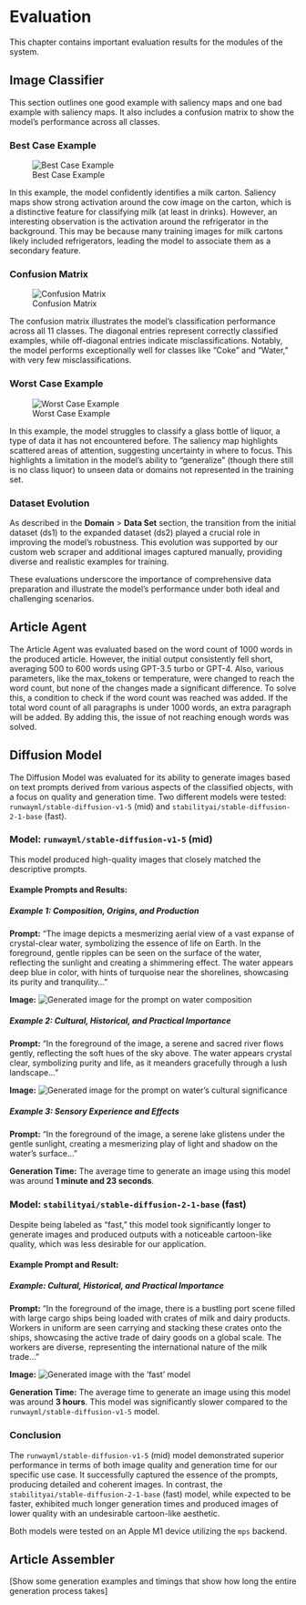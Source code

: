 # Evaluation

This chapter contains important evaluation results for the modules of the system.

## Image Classifier

This section outlines one good example with saliency maps and one bad example with saliency maps. It also includes a confusion matrix to show the model's performance across all classes.

### Best Case Example
![Best Case Example](images/evaluation/Best_Case.png)

In this example, the model confidently identifies a milk carton. Saliency maps show strong activation around the cow image on the carton, which is a distinctive feature for classifying milk (at least in drinks). However, an interesting observation is the activation around the refrigerator in the background. This may be because many training images for milk cartons likely included refrigerators, leading the model to associate them as a secondary feature.

### Confusion Matrix
![Confusion Matrix](images/evaluation/matrix.png)

The confusion matrix illustrates the model's classification performance across all 11 classes. The diagonal entries represent correctly classified examples, while off-diagonal entries indicate misclassifications. Notably, the model performs exceptionally well for classes like "Coke" and "Water," with very few misclassifications.

### Worst Case Example
![Worst Case Example](images/evaluation/Worst_Case_5.png)

In this example, the model struggles to classify a glass bottle of liquor, a type of data it has not encountered before. The saliency map highlights scattered areas of attention, suggesting uncertainty in where to focus. This highlights a limitation in the model's ability to "generalize" (though there still is no class liquor) to unseen data or domains not represented in the training set.

### Dataset Evolution
As described in the **Domain** > **Data Set** section, the transition from the initial dataset (ds1) to the expanded dataset (ds2) played a crucial role in improving the model's robustness. This evolution was supported by our custom web scraper and additional images captured manually, providing diverse and realistic examples for training.

These evaluations underscore the importance of comprehensive data preparation and illustrate the model's performance under both ideal and challenging scenarios.

## Article Agent

The Article Agent was evaluated based on the word count of 1000 words in the produced article. However, the initial output consistently fell short, averaging 500 to 600 words using GPT-3.5 turbo or GPT-4. Also, various parameters, like the max_tokens or temperature, were changed to reach the word count, but none of the changes made a significant difference.
To solve this, a condition to check if the word count was reached was added. If the total word count of all paragraphs is under 1000 words, an extra paragraph will be added. By adding this, the issue of not reaching enough words was solved.

## Diffusion Model

The Diffusion Model was evaluated for its ability to generate images based on text prompts derived from various aspects of the classified objects, with a focus on quality and generation time. Two different models were tested: `runwayml/stable-diffusion-v1-5` (mid) and `stabilityai/stable-diffusion-2-1-base` (fast).

### Model: `runwayml/stable-diffusion-v1-5` (mid)

This model produced high-quality images that closely matched the descriptive prompts.

#### Example Prompts and Results:

##### Example 1: Composition, Origins, and Production

**Prompt:** "The image depicts a mesmerizing aerial view of a vast expanse of crystal-clear water, symbolizing the essence of life on Earth. In the foreground, gentle ripples can be seen on the surface of the water, reflecting the sunlight and creating a shimmering effect. The water appears deep blue in color, with hints of turquoise near the shorelines, showcasing its purity and tranquility..."

**Image:**
![Generated image for the prompt on water composition](images/example-images/image_1_for_Water_stable-diffusion-v1-5\ \(mid\).png)

##### Example 2: Cultural, Historical, and Practical Importance

**Prompt:** "In the foreground of the image, a serene and sacred river flows gently, reflecting the soft hues of the sky above. The water appears crystal clear, symbolizing purity and life, as it meanders gracefully through a lush landscape..."

**Image:**
![Generated image for the prompt on water's cultural significance](images/example-images/image_2_for_Water_stable-diffusion-v1-5\ \(mid\).png)

##### Example 3: Sensory Experience and Effects

**Prompt:** "In the foreground of the image, a serene lake glistens under the gentle sunlight, creating a mesmerizing play of light and shadow on the water's surface..."

**Generation Time:** The average time to generate an image using this model was around **1 minute and 23 seconds**.

### Model: `stabilityai/stable-diffusion-2-1-base` (fast)

Despite being labeled as "fast," this model took significantly longer to generate images and produced outputs with a noticeable cartoon-like quality, which was less desirable for our application.

#### Example Prompt and Result:

##### Example: Cultural, Historical, and Practical Importance

**Prompt:** "In the foreground of the image, there is a bustling port scene filled with large cargo ships being loaded with crates of milk and dairy products. Workers in uniform are seen carrying and stacking these crates onto the ships, showcasing the active trade of dairy goods on a global scale. The workers are diverse, representing the international nature of the milk trade..."

**Image:**
![Generated image with the 'fast' model](images/example-images/image_2_stable-diffusion-2-1-base\ (fast).png)

**Generation Time:** The average time to generate an image using this model was around **3 hours**. This model was significantly slower compared to the `runwayml/stable-diffusion-v1-5` model.

### Conclusion

The `runwayml/stable-diffusion-v1-5` (mid) model demonstrated superior performance in terms of both image quality and generation time for our specific use case. It successfully captured the essence of the prompts, producing detailed and coherent images. In contrast, the `stabilityai/stable-diffusion-2-1-base` (fast) model, while expected to be faster, exhibited much longer generation times and produced images of lower quality with an undesirable cartoon-like aesthetic.

Both models were tested on an Apple M1 device utilizing the `mps` backend.

## Article Assembler

\[Show some generation examples and timings that show how long the entire generation process takes]
